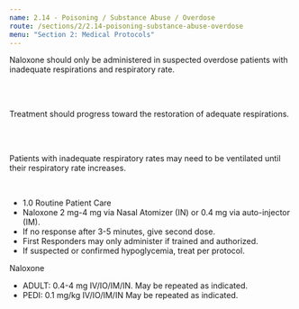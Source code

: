 ```yaml
---
name: 2.14 - Poisoning / Substance Abuse / Overdose
route: /sections/2/2.14-poisoning-substance-abuse-overdose
menu: "Section 2: Medical Protocols"
---
```



<Note id="note-1" alignment="left">
  Naloxone should only be administered in suspected overdose patients
  with inadequate respirations and respiratory rate. 

  <br /><br />

  Treatment should progress toward the restoration of adequate respirations. 
  
  <br /><br />

  Patients with inadequate respiratory rates may need to be ventilated until
  their respiratory rate increases.
</Note>

<br />

<EMTLevel level="first-responder" outside={true}>
  <EMTLevel level="basic">
    <ul>
      <li>
        <MyLink to="/sections/1/1.0-routine-patient-care">
          1.0 Routine Patient Care
        </MyLink>
      </li>
      <li>Naloxone 2 mg-4 mg via Nasal Atomizer (IN) or 0.4 mg via auto-injector (IM).</li>
      <li>If no response after 3-5 minutes, give second dose.</li>
      <li>First Responders may only administer if trained and authorized.</li>
      <li>If suspected or confirmed hypoglycemia, treat per protocol. </li>
    </ul>
  </EMTLevel>
</EMTLevel>

<EMTLevel level="advanced">
  Naloxone
  <ul>
    <li>ADULT: 0.4-4 mg IV/IO/IM/IN. May be repeated as indicated.</li>
    <li>PEDI: 0.1 mg/kg IV/IO/IM/IN May be repeated as indicated.</li>
  </ul>
</EMTLevel>

